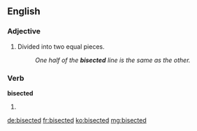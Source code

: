 ==English==

===Adjective===
{{en-adj|-}}

# Divided into two equal pieces.
#: ''One half of the '''bisected''' line is the same as the other.''

===Verb===
'''bisected'''

# {{past of|bisect}}

[[de:bisected]]
[[fr:bisected]]
[[ko:bisected]]
[[mg:bisected]]